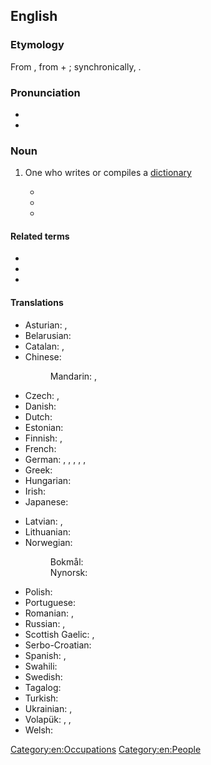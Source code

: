 ==English==
{{wikipedia}}

===Etymology===
From {{der|en|fr|lexicographe}}, from {{der|en|grc|λεξικός||of words}} + {{m|grc|γράφω||write}}; synchronically, {{affix|en|lexico-|-grapher}}.

===Pronunciation===
* {{IPA|en|/ˌlɛksɪˈkɒɡɹəfə(ɹ)/}}
* {{audio|en|Lexicographer.ogg|Audio (International)}}

===Noun===
{{en-noun}}

# One who writes or compiles a [[dictionary]]
#: {{synonyms|en|dictionarian|dictionarist|lexicographist}}
#* {{RQ:Johnson Dictionary|entry={{smallcaps|Lexico′grapher}}|noformat=1|url=https://archive.org/details/b30451541_0002/page/n45/mode/1up|column=1|passage='''{{smallcaps|Lexico′grapher}}'''. [...] A writer of dictionaries; a harmleſs drudge, that buſies himſelf in tracing the original, and detailing the ſignification of words.|brackets=on}}
#* {{quote-book|en|author={{w|George Gordon Byron}}|title=Hints from Horace|year=1811|passage=Pitt has furnish'd us a word or two / Which '''lexicographers''' declined to do.}}
#* {{quote-book|en|author={{w|Thomas Babington Macaulay}}|title=Biographies contributed to the Encyclopædia Britannica|year=1860|passage=The best '''lexicographer''' may well be content if his productions are received by the world with cold esteem.}}

====Related terms====
* {{l|en|lexicography}}
* {{l|en|lexicon}}
* {{l|en|lexicologist}}

====Translations====
{{trans-top|one who writes or compiles a dictionary}}
* Asturian: {{t|ast|lexicógrafu|m}}, {{t|ast|lexicógrafa|f}}
* Belarusian: {{t|be|лексіко́граф|m}}
* Catalan: {{t|ca|lexicògraf|m}}, {{t|ca|lexicògrafa|f}}
* Chinese:
*: Mandarin: {{t|cmn|詞典編纂者|sc=Hani}}, {{t|cmn|词典编纂者|tr=cídiǎn biānzuǎn zhě|sc=Hani}}
* Czech: {{t|cs|lexikograf|m}}, {{t|cs|slovníkář|m}}
* Danish: {{t|da|leksikograf|c}}
* Dutch: {{t+|nl|lexicograaf|m}}
* Estonian: {{t|et|leksikograaf}}
* Finnish: {{t|fi|sanakirjantekijä}}, {{t|fi|sanakirjantoimittaja}}
* French: {{t+|fr|lexicographe|m}}
* German: {{t+|de|Lexikograf|m}}, {{t+|de|Lexikografin|f}}, {{t+|de|Lexikograph|m}}, {{t|de|Lexikographin|f}}, {{t|de|Verfasser eines Lexikons|m}}, {{t|de|Verfasserin eines Lexikons|f}}
* Greek: {{t+|el|λεξικογράφος|m|f}}
* Hungarian: {{t|hu|szótáríró}}
* Irish: {{t+|ga|foclóirí|m}}
* Japanese: {{t|ja|辞書編集者|tr=じしょへんしゅうしゃ, jisho henshūsha|sc=Jpan}}
{{trans-mid}}
* Latvian: {{t|lv|leksikogrāfs|m}}, {{t|lv|leksikogrāfe|f}}
* Lithuanian: {{t|lt|leksikografas|m}}
* Norwegian:
*: Bokmål: {{t|nb|leksikograf|m}}
*: Nynorsk: {{t|nn|leksikograf|m}}
* Polish: {{t+|pl|leksykograf|m-pr}}
* Portuguese: {{t+|pt|lexicógrafo|m}}
* Romanian: {{t+|ro|lexicograf|m}}, {{t+|ro|lexicografă|f}}
* Russian: {{t+|ru|лексико́граф|m}}, {{t+|ru|слова́рник|m}}
* Scottish Gaelic: {{t|gd|faclairiche|m}}, {{t|gd|facladair|m}}
* Serbo-Croatian: {{t+|sh|leksikògraf|m}}
* Spanish: {{t+|es|lexicógrafo|m}}, {{t+|es|lexicógrafa|f}}
* Swahili: {{t|sw|mwanaleksikografia}}
* Swedish: {{t+|sv|lexikograf|c}}
* Tagalog: {{t|tl|leksikograpo}}
* Turkish: {{t+|tr|sözlükçü}}
* Ukrainian: {{t|uk|лексико́граф|m}}, {{t|uk|словника́р|m}}
* Volapük: {{qualifier|♂♀}} {{t|vo|vödabukilautan}}, {{qualifier|♂}} {{t|vo|vödabukihilautan}}, {{qualifier|♀}} {{t|vo|vödabukijilautan}}
* Welsh: {{t+|cy|geiriadurwr|m}}
{{trans-bottom}}

[[Category:en:Occupations]]
[[Category:en:People]]